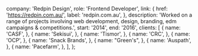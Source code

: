 
  company: 'Redpin Design',
  role: 'Frontend Developer',
  link: {
    href: 'https://redpin.com.au/',
    label: 'redpin.com.au',
  },
  description:
    'Worked on a range of projects involving web development, design, branding, edm campaigns & competitions.',
  start: '2014',
  end: '2016',
  clients: [
    {
      name: 'CASF',
    },
    {
      name: 'Sekisui',
    },
    {
      name: 'Tismor',
    },
    {
      name: 'CRC',
    },
    {
      name: 'OCP',
    },
    {
      name: 'Snack Brands',
    },
    {
      name: "Green's",
    },
    {
      name: 'Auspath',
    },
    {
      name: 'Pacefarm',
    },
  ],
};



